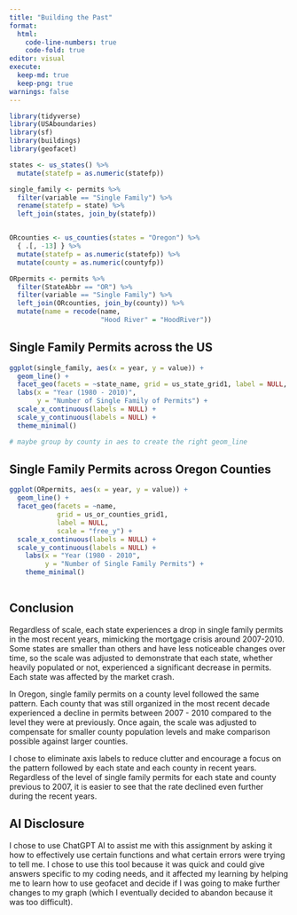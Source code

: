 ```yaml
---
title: "Building the Past"
format: 
  html:
    code-line-numbers: true
    code-fold: true
editor: visual
execute: 
  keep-md: true
  keep-png: true
warnings: false
---
```


```r
library(tidyverse)
library(USAboundaries)
library(sf)
library(buildings)
library(geofacet)

states <- us_states() %>% 
  mutate(statefp = as.numeric(statefp))

single_family <- permits %>% 
  filter(variable == "Single Family") %>% 
  rename(statefp = state) %>% 
  left_join(states, join_by(statefp))


ORcounties <- us_counties(states = "Oregon") %>% 
  { .[, -13] } %>% 
  mutate(statefp = as.numeric(statefp)) %>% 
  mutate(county = as.numeric(countyfp))

ORpermits <- permits %>% 
  filter(StateAbbr == "OR") %>% 
  filter(variable == "Single Family") %>% 
  left_join(ORcounties, join_by(county)) %>% 
  mutate(name = recode(name,
                       "Hood River" = "HoodRiver"))

```

## Single Family Permits across the US

```r

ggplot(single_family, aes(x = year, y = value)) +
  geom_line() +
  facet_geo(facets = ~state_name, grid = us_state_grid1, label = NULL, scales = "free_y") +
  labs(x = "Year (1980 - 2010)",
       y = "Number of Single Family of Permits") + 
  scale_x_continuous(labels = NULL) +
  scale_y_continuous(labels = NULL) +
  theme_minimal()

# maybe group by county in aes to create the right geom_line

```

## Single Family Permits across Oregon Counties

```r

ggplot(ORpermits, aes(x = year, y = value)) +
  geom_line() +
  facet_geo(facets = ~name,
            grid = us_or_counties_grid1,
            label = NULL,
            scale = "free_y") +
  scale_x_continuous(labels = NULL) +
  scale_y_continuous(labels = NULL) +
    labs(x = "Year (1980 - 2010",
         y = "Number of Single Family Permits") +
    theme_minimal()
  

```

## Conclusion

Regardless of scale, each state experiences a drop in single family permits in the most recent years, mimicking the mortgage crisis around 2007-2010. Some states are smaller than others and have less noticeable changes over time, so the scale was adjusted to demonstrate that each state, whether heavily populated or not, experienced a significant decrease in permits. Each state was affected by the market crash.

In Oregon, single family permits on a county level followed the same pattern. Each county that was still organized in the most recent decade experienced a decline in permits between 2007 - 2010 compared to the level they were at previously. Once again, the scale was adjusted to compensate for smaller county population levels and make comparison possible against larger counties.

I chose to eliminate axis labels to reduce clutter and encourage a focus on the pattern followed by each state and each county in recent years. Regardless of the level of single family permits for each state and county previous to 2007, it is easier to see that the rate declined even further during the recent years.

## AI Disclosure

I chose to use ChatGPT AI to assist me with this assignment by asking it how to effectively use certain functions and what certain errors were trying to tell me. I chose to use this tool because it was quick and could give answers specific to my coding needs, and it affected my learning by helping me to learn how to use geofacet and decide if I was going to make further changes to my graph (which I eventually decided to abandon because it was too difficult).
